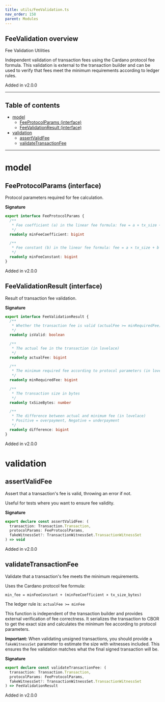 ```yaml
---
title: utils/FeeValidation.ts
nav_order: 158
parent: Modules
---
```


## FeeValidation overview

Fee Validation Utilities

Independent validation of transaction fees using the Cardano protocol fee formula.
This validation is external to the transaction builder and can be used to verify
that fees meet the minimum requirements according to ledger rules.

Added in v2.0.0

---

<h2 className="text-delta">Table of contents</h2>

- [model](#model)
  - [FeeProtocolParams (interface)](#feeprotocolparams-interface)
  - [FeeValidationResult (interface)](#feevalidationresult-interface)
- [validation](#validation)
  - [assertValidFee](#assertvalidfee)
  - [validateTransactionFee](#validatetransactionfee)

---

# model

## FeeProtocolParams (interface)

Protocol parameters required for fee calculation.

**Signature**

```ts
export interface FeeProtocolParams {
  /**
   * Fee coefficient (a) in the linear fee formula: fee = a × tx_size + b
   */
  readonly minFeeCoefficient: bigint

  /**
   * Fee constant (b) in the linear fee formula: fee = a × tx_size + b
   */
  readonly minFeeConstant: bigint
}
```

Added in v2.0.0

## FeeValidationResult (interface)

Result of transaction fee validation.

**Signature**

```ts
export interface FeeValidationResult {
  /**
   * Whether the transaction fee is valid (actualFee >= minRequiredFee)
   */
  readonly isValid: boolean

  /**
   * The actual fee in the transaction (in lovelace)
   */
  readonly actualFee: bigint

  /**
   * The minimum required fee according to protocol parameters (in lovelace)
   */
  readonly minRequiredFee: bigint

  /**
   * The transaction size in bytes
   */
  readonly txSizeBytes: number

  /**
   * The difference between actual and minimum fee (in lovelace)
   * Positive = overpayment, Negative = underpayment
   */
  readonly difference: bigint
}
```

Added in v2.0.0

# validation

## assertValidFee

Assert that a transaction's fee is valid, throwing an error if not.

Useful for tests where you want to ensure fee validity.

**Signature**

```ts
export declare const assertValidFee: (
  transaction: Transaction.Transaction,
  protocolParams: FeeProtocolParams,
  fakeWitnessSet?: TransactionWitnessSet.TransactionWitnessSet
) => void
```

Added in v2.0.0

## validateTransactionFee

Validate that a transaction's fee meets the minimum requirements.

Uses the Cardano protocol fee formula:

```
min_fee = minFeeConstant + (minFeeCoefficient × tx_size_bytes)
```

The ledger rule is: `actualFee >= minFee`

This function is independent of the transaction builder and provides external
verification of fee correctness. It serializes the transaction to CBOR to get
the exact size and calculates the minimum fee according to protocol parameters.

**Important:** When validating unsigned transactions, you should provide a
`fakeWitnessSet` parameter to estimate the size with witnesses included. This
ensures the fee validation matches what the final signed transaction will be.

**Signature**

```ts
export declare const validateTransactionFee: (
  transaction: Transaction.Transaction,
  protocolParams: FeeProtocolParams,
  fakeWitnessSet?: TransactionWitnessSet.TransactionWitnessSet
) => FeeValidationResult
```

Added in v2.0.0
